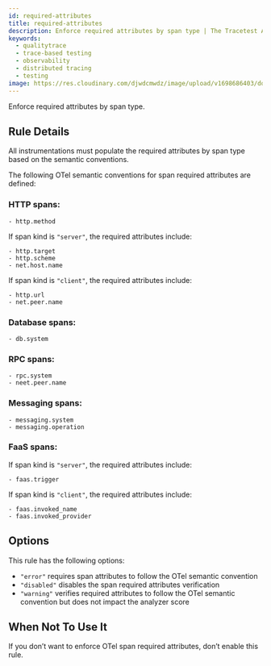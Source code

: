 ```yaml
---
id: required-attributes
title: required-attributes
description: Enforce required attributes by span type | The Tracetest Analyzer analyzes OpenTelemetry traces
keywords:
  - qualitytrace
  - trace-based testing
  - observability
  - distributed tracing
  - testing
image: https://res.cloudinary.com/djwdcmwdz/image/upload/v1698686403/docs/Blog_Thumbnail_14_rsvkmo.jpg
---
```


Enforce required attributes by span type.

## Rule Details

All instrumentations must populate the required attributes by span type based on the semantic conventions.

The following OTel semantic conventions for span required attributes are defined:

### HTTP spans:

```
- http.method
```

If span kind is `"server"`, the required attributes include:

```
- http.target
- http.scheme
- net.host.name
```

If span kind is `"client"`, the required attributes include:

```
- http.url
- net.peer.name
```

### Database spans:

```
- db.system
```

### RPC spans:

```
- rpc.system
- neet.peer.name
```

### Messaging spans:

```
- messaging.system
- messaging.operation
```

### FaaS spans:

If span kind is `"server"`, the required attributes include:

```
- faas.trigger
```

If span kind is `"client"`, the required attributes include:

```
- faas.invoked_name
- faas.invoked_provider
```

## Options

This rule has the following options:

- `"error"` requires span attributes to follow the OTel semantic convention
- `"disabled"` disables the span required attributes verification
- `"warning"` verifies required attributes to follow the OTel semantic convention but does not impact the analyzer score

## When Not To Use It

If you don’t want to enforce OTel span required attributes, don’t enable this rule.
